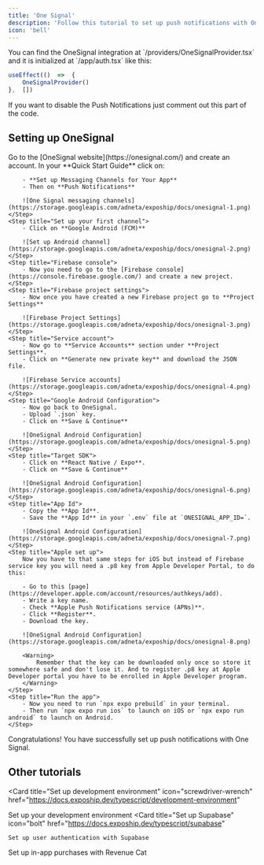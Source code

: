 ```yaml
---
title: 'One Signal'
description: 'Follow this tutorial to set up push notifications with One Signal'
icon: 'bell'
---
```


<Note>
    You can find the OneSignal integration at `/providers/OneSignalProvider.tsx` and it is initialized at `/app/auth.tsx` like this:
</Note>

```typescript OneSignalProvider.tsx
useEffect(()  =>  {
	OneSignalProvider()
},  [])
```

<Tip>
    If you want to disable the Push Notifications just comment out this part of the code.
</Tip>

## Setting up OneSignal
<Steps>
    <Step title="Create an account">
        Go to the [OneSignal website](https://onesignal.com/) and create an account.
    </Step>
    <Step title="Setting up Messaging Channels">
        In your **Quick Start Guide** click on:

        - **Set up Messaging Channels for Your App**
        - Then on **Push Notifications**

        ![One Signal messaging channels](https://storage.googleapis.com/adneta/expoship/docs/onesignal-1.png)
    </Step>
    <Step title="Set up your first channel">
        - Click on **Google Android (FCM)**
        
        ![Set up Android channel](https://storage.googleapis.com/adneta/expoship/docs/onesignal-2.png)
    </Step>
    <Step title="Firebase console">
        - Now you need to go to the [Firebase console](https://console.firebase.google.com/) and create a new project.
    </Step>
    <Step title="Firebase project settings">
        - Now once you have created a new Firebase project go to **Project Settings**
        
        ![Firebase Project Settings](https://storage.googleapis.com/adneta/expoship/docs/onesignal-3.png)
    </Step>
    <Step title="Service account">
        - Now go to **Service Accounts** section under **Project Settings**.
        - Click on **Generate new private key** and download the JSON file.
        
        ![Firebase Service accounts](https://storage.googleapis.com/adneta/expoship/docs/onesignal-4.png)
    </Step>
    <Step title="Google Android Configuration">
        - Now go back to OneSignal.
        - Upload `.json` key.
        - Click on **Save & Continue**
        
        ![OneSignal Android Configuration](https://storage.googleapis.com/adneta/expoship/docs/onesignal-5.png)
    </Step>
    <Step title="Target SDK">
        - Click on **React Native / Expo**.
        - Click on **Save & Continue**
        
        ![OneSignal Android Configuration](https://storage.googleapis.com/adneta/expoship/docs/onesignal-6.png)
    </Step>
    <Step title="App Id">
        - Copy the **App Id**.
        - Save the **App Id** in your `.env` file at `ONESIGNAL_APP_ID=`.
        
        ![OneSignal Android Configuration](https://storage.googleapis.com/adneta/expoship/docs/onesignal-7.png)
    </Step>
    <Step title="Apple set up">
        Now you have to that same steps for iOS but instead of Firebase service key you will need a .p8 key from Apple Developer Portal, to do this:

        - Go to this [page](https://developer.apple.com/account/resources/authkeys/add).
        - Write a key name.
        - Check **Apple Push Notifications service (APNs)**.
        - Click **Register**.
        - Download the key.
        
        ![OneSignal Android Configuration](https://storage.googleapis.com/adneta/expoship/docs/onesignal-8.png)
    
        <Warning>
            Remember that the key can be downloaded only once so store it somewhere safe and don't lose it. And to register .p8 key at Apple Developer portal you have to be enrolled in Apple Developer program.
        </Warning>
    </Step>
    <Step title="Run the app">
        - Now you need to run `npx expo prebuild` in your terminal.
        - Then run `npx expo run ios` to launch on iOS or `npx expo run android` to launch on Android.
    </Step>
</Steps>

<Check>
    Congratulations! You have successfully set up push notifications with One Signal.
</Check>

## Other tutorials
<Card
  title="Set up development environment"
  icon="screwdriver-wrench"
  href="https://docs.expoship.dev/typescript/development-environment"
>
  Set up your development environment
</Card>
<CardGroup cols={2}>
  <Card
    title="Set up Supabase"
    icon="bolt"
    href="https://docs.expoship.dev/typescript/supabase"
  >
    Set up user authentication with Supabase
  </Card>
  <Card
    title="Set up Revenue Cat"
    icon="money-bill"
    href="https://docs.expoship.dev/typescript/revenuecat"
  >
    Set up in-app purchases with Revenue Cat
  </Card>
</CardGroup>